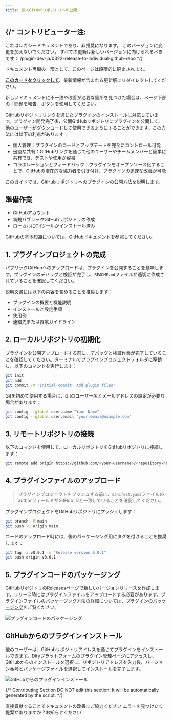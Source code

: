```yaml
---
title: 個人GitHubリポジトリへの公開
---
```



{/* 
  コントリビューター注:
  ----------------
  これはレガシードキュメントであり、非推奨になります。
  このバージョンに変更を加えないでください。
  すべての更新は新しいバージョンに向けられるべきです：
  /plugin-dev-ja/0322-release-to-individual-github-repo
*/}

<Card title="このドキュメントはまもなく非推奨になります" icon="circle-exclamation" href="/plugin-dev-ja/0322-release-to-individual-github-repo">
  <p>ドキュメント再編の一環として、このページは段階的に廃止されます。</p>
  
  <p><u><b>このカードをクリックして</b></u>、最新情報が含まれる更新版にリダイレクトしてください。</p>
  
  <p>新しいドキュメントに不一致や改善が必要な箇所を見つけた場合は、ページ下部の「問題を報告」ボタンを使用してください。</p>
</Card>

GitHubリポジトリリンクを通じたプラグインのインストールに対応しています。プラグイン開発完了後、公開GitHubリポジトリにプラグインを公開して、他のユーザーがダウンロードして使用できるようにすることができます。この方法には以下の利点があります：

* 個人管理：プラグインのコードとアップデートを完全にコントロール可能
* 迅速な共有：GitHubリンクを通じて他のユーザーやチームメンバーと簡単に共有でき、テストや使用が容易
* コラボレーションとフィードバック：プラグインをオープンソース化することで、GitHubの潜在的な協力者を引き付け、プラグインの迅速な改善が可能

このガイドでは、GitHubリポジトリへのプラグインの公開方法を説明します。

## 準備作業

* GitHubアカウント
* 新規パブリックGitHubリポジトリの作成
* ローカルにGitツールがインストール済み

GitHubの基本知識については、[GitHubドキュメント](https://docs.github.com/en/repositories/creating-and-managing-repositories/creating-a-new-repository)を参照してください。

## 1. プラグインプロジェクトの完成

パブリックGitHubへのアップロードは、プラグインを公開することを意味します。プラグインのデバッグと検証が完了し、`README.md`ファイルが適切に作成されていることを確認してください。

説明文書には以下の内容を含めることを推奨します：

* プラグインの概要と機能説明
* インストールと設定手順
* 使用例
* 連絡先または貢献ガイドライン

## 2. ローカルリポジトリの初期化
プラグインを公開アップロードする前に、デバッグと検証作業が完了していることを確認してください。ターミナルでプラグインプロジェクトフォルダに移動し、以下のコマンドを実行します：

```bash
git init
git add .
git commit -m "Initial commit: Add plugin files"
```

Gitを初めて使用する場合は、Gitのユーザー名とメールアドレスの設定が必要な場合があります：

```bash
git config --global user.name "Your Name"
git config --global user.email "your.email@example.com"
```

## 3. リモートリポジトリの接続

以下のコマンドを使用して、ローカルリポジトリをGitHubリポジトリに接続します：

```bash
git remote add origin https://github.com/<your-username>/<repository-name>.git
```


## 4. プラグインファイルのアップロード

> プラグインプロジェクトをプッシュする前に、`manifest.yaml`ファイルのauthorフィールドがGitHub IDと一致していることを確認してください。

プラグインプロジェクトをGitHubリポジトリにプッシュします：

```bash
git branch -M main
git push -u origin main
```


コードのアップロード時には、後のパッケージング用にタグを付けることを推奨します：


```bash
git tag -a v0.0.1 -m "Release version 0.0.1"
git push origin v0.0.1
```

## 5. プラグインコードのパッケージング

GitHubリポジトリのReleasesページで新しいバージョンリリースを作成します。リリース時にはプラグインファイルをアップロードする必要があります。プラグインファイルのパッケージング方法の詳細については、[プラグインのパッケージング](/ja-jp/plugins/publish-plugins/package-plugin-file-and-publish)をご覧ください。

![プラグインコードのパッケージング](https://assets-docs.dify.ai/2025/01/de1d01614ade2214dba5f19eea682804.png)

## GitHubからのプラグインインストール

他のユーザーは、GitHubリポジトリアドレスを通じてプラグインをインストールできます。Difyプラットフォームのプラグイン管理ページにアクセスし、GitHubからのインストールを選択し、リポジトリアドレスを入力後、バージョン番号とパッケージファイルを選択してインストールを完了します。

![GitHubからのプラグインインストール](https://assets-docs.dify.ai/2025/01/7db779f2d581f1c55250e45a4f23d6fb.png)

{/*
Contributing Section
DO NOT edit this section!
It will be automatically generated by the script.
*/}

<CardGroup cols="2">
    <Card
        title="このページを編集する"
        icon="pen-to-square"
        href="https://github.com/langgenius/dify-docs-mintlify/edit/main/ja-jp/plugins/publish-plugins/publish-plugin-on-personal-github-repo.mdx"
    >
        直接貢献することでドキュメントの改善にご協力ください
    </Card>
    <Card
        title="問題を報告する"
        icon="github"
        href="https://github.com/langgenius/dify-docs-mintlify/issues/new?title=ドキュメントの問題%3A%20sh-plugin-on-personal-github-r&body=%23%23%20問題の説明%0A%3C%21--%20発見した問題について簡単に説明してください%20--%3E%0A%0A%23%23%20ページリンク%0Ahttps%3A%2F%2Fgithub.com%2Flanggenius%2Fdify-docs-mintlify%2Fblob%2Fmain%2Fja-jp/plugins/publish-plugins%2Fpublish-plugin-on-personal-github-repo.mdx%0A%0A%23%23%20提案される変更%0A%3C%21--%20特定の変更案がある場合は、ここで説明してください%20--%3E%0A%0A%3C%21--%20ドキュメントの品質向上にご協力いただきありがとうございます！%20--%3E"
    >
        エラーを見つけたり提案がありますか？お知らせください
    </Card>
</CardGroup>
